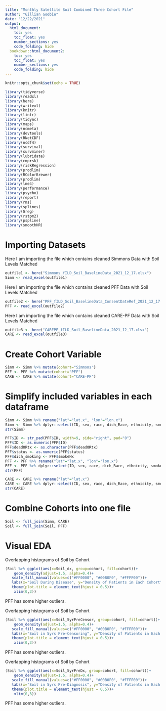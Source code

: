 ```yaml
---
title: "Monthly Satellite Soil Combined Three Cohort File"
author: "Gillian Goobie"
date: "12/22/2021"
output: 
  html_document: 
    toc: yes
    toc_float: yes
    number_sections: yes
    code_folding: hide
  bookdown::html_document2:
    toc: yes
    toc_float: yes
    number_sections: yes
    code_folding: hide
---
```


```r
knitr::opts_chunk$set(echo = TRUE)
```

```r
library(tidyverse)
library(readxl)
library(here)
library(writexl)
library(knitr)
library(lintr)
library(tidync)
library(maps)
library(ncmeta)
library(devtools)
library(RNetCDF)
library(ncdf4)
library(survival)
library(survminer)
library(lubridate)
library(cmprsk)
library(riskRegression)
library(prodlim)
library(RColorBrewer)
library(prodlim)
library(lme4)
library(performance)
library(psycho)
library(report)
library(rms)
library(splines)
library(Greg)
library(rstpm2)
library(pspline)
library(smoothHR)
```

# Importing Datasets
Here I am importing the file which contains cleaned Simmons Data with Soil Levels Matched
```r
outfile1 <- here("Simmons_fILD_Soil_BaselineData_2021_12_17.xlsx")
Simm <- read_excel(outfile1)
```

Here I am importing the file which contains cleaned PFF Data with Soil Levels Matched
```r
outfile2 <- here("PFF_fILD_Soil_BaselineData_ConsentDateRef_2021_12_17.xlsx")
PFF <- read_excel(outfile2)
```

Here I am importing the file which contains cleaned CARE-PF Data with Soil Levels Matched
```r
outfile3 <- here("CAREPF_fILD_Soil_BaselineData_2021_12_17.xlsx")
CARE <- read_excel(outfile3)
```

# Create Cohort Variable
```r
Simm <- Simm %>% mutate(cohort="Simmons")
PFF <- PFF %>% mutate(cohort="PFF")
CARE <- CARE %>% mutate(cohort="CARE-PF")
```

# Simplify included variables in each dataframe
```r
Simm <- Simm %>% rename("lat"="lat.x", "lon"="lon.x")
Simm <- Simm %>% dplyr::select(ID, sex, race, dich_Race, ethnicity, smokeHx, dich_smoking, age_dx, metro, cohort, lat, lon, ADI_nat, natADI_quart, dx, dx_group, dx_IPF, fvc_pct, dlco_pct, deadORtx, status, time_DeathTxCensor, dx_date, death_date, tx_date, pft_date,  Soil_dx, Soildx_quart, Soildx_dec, Soildx_dich, Soil_1yrPreCensor, Soil1yrCensor_quart, Soil1yrCensor_dec, Soil1yrCensor_dich, Soil_5yrPreCensor, Soil5yrCensor_quart, Soil5yrCensor_dec, Soil5yrCensor_dich, Soil_1yrPreDx, Soil1yr_quart, Soil1yr_dec, Soil1yr_dich, Soil_5yrPreDx, Soil5yr_quart, Soil5yr_dec, Soil5yr_dich)
str(Simm)
```

```r
PFF$ID <- str_pad(PFF$ID, width=9, side="right", pad="0")
PFF$ID <- as.numeric(PFF$ID)
PFF$deadORtx <- as.character(PFF$deadORtx)
PFF$status <- as.numeric(PFF$status)
PFF$dich_smoking <- PFF$smokeHx
PFF <- PFF %>% rename("lat"="lat.x", "lon"="lon.x")
PFF <- PFF %>% dplyr::select(ID, sex, race, dich_Race, ethnicity, smokeHx, dich_smoking, age_dx, metro, cohort, lat, lon, dx, dx_group, dx_IPF, fvc_pct, dlco_pct, deadORtx, status, time_DeathTxCensor, dx_date, death_date, tx_date, fvc_date, dlco_date, Soil_dx, Soildx_quart, Soildx_dec, Soildx_dich, Soil_1yrPreCensor, Soil1yrCensor_quart, Soil1yrCensor_dec, Soil1yrCensor_dich, Soil_5yrPreCensor, Soil5yrCensor_quart, Soil5yrCensor_dec, Soil5yrCensor_dich, Soil_1yrPreDx, Soil1yr_dec, Soil1yr_dich, Soil_5yrPreDx, Soil5yr_quart, Soil5yr_dec, Soil5yr_dich)
str(PFF)
```

```r
CARE <- CARE %>% rename("lat"="lat.x")
CARE <- CARE %>% dplyr::select(ID, sex, race, dich_Race, ethnicity, smokeHx, dich_smoking, age_dx, metro, cohort, lat, lon, dx, dx_group, dx_IPF, fvc_pct, dlco_pct, deadORtx, status, time_DeathTxCensor, dx_date, death_date, tx_date, pft_date, Soil_dx, Soildx_quart, Soildx_dec, Soildx_dich, Soil_1yrPreCensor, Soil1yrCensor_quart, Soil1yrCensor_dec, Soil1yrCensor_dich, Soil_5yrPreCensor, Soil5yrCensor_quart, Soil5yrCensor_dec, Soil5yrCensor_dich, Soil_1yrPreDx, Soil1yr_quart, Soil1yr_dec, Soil1yr_dich, Soil_5yrPreDx, Soil5yr_quart, Soil5yr_dec, Soil5yr_dich)
str(CARE)
```

# Combine Cohorts into one file
```r
Soil <- full_join(Simm, CARE)
Soil <- full_join(Soil, PFF)
```


# Visual EDA
Overlapping histograms of Soil by Cohort
```r
(Soil %>% ggplot(aes(x=Soil_dx, group=cohort, fill=cohort))+
    geom_density(adjust=1.5, alpha=0.4)+
   scale_fill_manual(values=c("#FF0000", "#00B0F0", "#FFFF00"))+
   labs(x="Soil During Disease", y="Density of Patients in Each Cohort", title="Soil Exposure During Disease by Cohort")+
   theme(plot.title = element_text(hjust = 0.5))+
    xlim(0,3))
```
PFF has some higher outliers.

Overlapping histograms of Soil by Cohort
```r
(Soil %>% ggplot(aes(x=Soil_5yrPreCensor, group=cohort, fill=cohort))+
    geom_density(adjust=1.5, alpha=0.4)+
   scale_fill_manual(values=c("#FF0000", "#00B0F0", "#FFFF00"))+
   labs(x="Soil in 5yrs Pre-Censoring", y="Density of Patients in Each Cohort", title="Soil Exposure in 5yrs Pre-Censoring by Cohort")+
   theme(plot.title = element_text(hjust = 0.5))+
    xlim(0,3))
```
PFF has some higher outliers.

Overlapping histograms of Soil by Cohort
```r
(Soil %>% ggplot(aes(x=Soil_5yrPreDx, group=cohort, fill=cohort))+
    geom_density(adjust=1.5, alpha=0.4)+
   scale_fill_manual(values=c("#FF0000", "#00B0F0", "#FFFF00"))+
   labs(x="Soil in 5yrs Pre-Diagnosis", y="Density of Patients in Each Cohort", title="Soil Exposure in 5yrs Pre-Diagnosis by Cohort")+
   theme(plot.title = element_text(hjust = 0.5))+
    xlim(0,3))
```
PFF has some higher outliers.